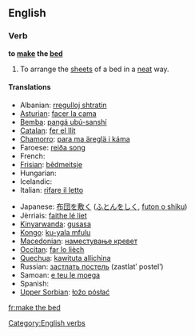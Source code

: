 ==English==

===Verb===
'''to [[make]] the [[bed]]'''

# To arrange the [[sheets]] of a bed in a [[neat]] way.

====Translations====
{{trans-top|to prepare a bed for later use and for tidiness}}
* Albanian: [[rregulloj shtratin]]
* [[Asturian]]: [[facer la cama]]
* [[Bemba]]: [[pangá ubú-sanshí]]
* [[Catalan]]: [[fer el llit]]
* [[Chamorro]]: [[para ma äreglä i káma]]
* Faroese: [[reiða song]]
* French: {{t+|fr|faire le lit}}
* [[Frisian]]: [[bêdmeitsje]]
* Hungarian: {{t+|hu|ágyaz}}
* Icelandic: {{t-|is|búa um rúmið}}
* Italian: [[rifare il letto]]
{{trans-mid}}
* Japanese: [[布団を敷く]] ([[ふとんをしく]], [[futon o shiku]])
* Jèrriais: [[faithe lé liet]]
* [[Kinyarwanda]]: [[gusasa]]
* [[Kongo]]: [[ku-yala mfulu]]
* [[Macedonian]]: [[наместување кревет]]
* [[Occitan]]: [[far lo lièch]]
* [[Quechua]]: [[kawituta allichina]]
* Russian: [[застлать постель]] (zastlatʹ postelʹ)
* Samoan: [[e teu le moega]]
* Spanish: {{t+|es|hacer la cama}}
* [[Upper Sorbian]]: [[łožo pósłać]]
{{trans-bottom}}

[[Category:English verbs]]

[[fr:make the bed]]